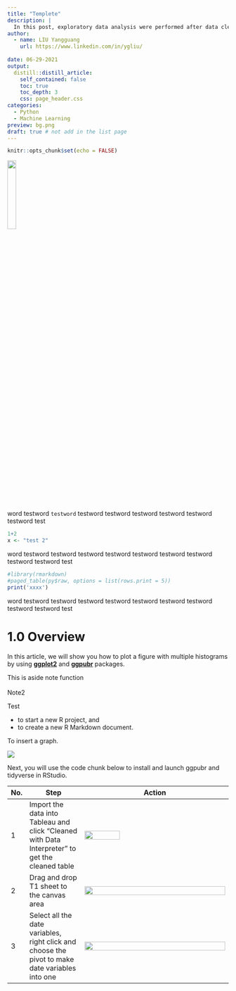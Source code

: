 ```yaml
---
title: "Templete"
description: |
  In this post, exploratory data analysis were performed after data cleaning. And some ensemble learning models were built and compared to predict taxi tip amount based on other trip information, geography location and timestamp data.
author:
  - name: LIU Yangguang
    url: https://www.linkedin.com/in/ygliu/
    
date: 06-29-2021
output:
  distill::distill_article:
    self_contained: false
    toc: true
    toc_depth: 3
    css: page_header.css
categories:
  - Python
  - Machine Learning
preview: bg.png
draft: true # not add in the list page
---
```


<style> /* A floating TOC, but it's not suitable for long TOC*/
html {
  scroll-behavior: auto; /* change from smooth */
}
d-article {
    contain: none;
    overflow-x: hidden;
  }
#TOC {
  position: fixed; /* float will make the toc fixed */
  z-index: 50; /* priority when the elements overlap each other  */
  background: white;     /* or#ebebeb; */
  /* optional padding: 10px; border-radius: 5px; */
  }

/* Hide the ToC when resized to mobile or tablet:  480px, 768px, 900px */
@media screen and (max-width: 900px) { /* change from 900 */
#TOC {
    position: relative;
  }
}
</style>


```r
knitr::opts_chunk$set(echo = FALSE)
```


![](img/2.png){width=20%}

word testword `testword` testword testword testword testword testword testword test


```r
1+2
x <- "test 2"
```

word testword testword testword testword testword testword testword testword testword test


```r
#library(rmarkdown)
#paged_table(py$raw, options = list(rows.print = 5))
print('xxxx')
```

word testword testword testword testword testword testword testword testword testword test

# 1.0 Overview

In this article, we will show you how to plot a figure with multiple histograms by using [**ggplot2**](https://ggplot2.tidyverse.org/) and [__ggpubr__](nyc_taxi_tip_for distill.html) packages. 

<aside>
This is aside note function
<br>
<br>
Note2
</aside>

Test

* to start a new R project, and
* to create a new R Markdown document.

To insert a graph.

![](img/image01.jpg)

Next, you will use the code chunk below to install and launch ggpubr and tidyverse in RStudio.



**No.** | **Step** | **Action**
-- | ------- | ------------------- 
1 | Import the data into Tableau and click "Cleaned with Data Interpreter" to get the cleaned table | ![](img/s1.png){width=50%}
2 | Drag and drop T1 sheet to the canvas area | ![](img/s2.png){width=100%}
3 | Select all the date variables, right click and choose the pivot to make date variables into one | ![](img/s3.png){width=100%}



